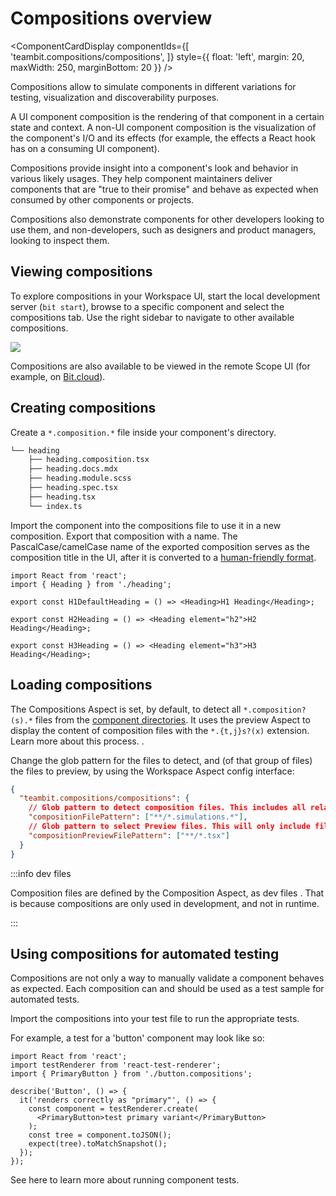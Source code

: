 
# Compositions overview

<ComponentCardDisplay componentIds={[
  'teambit.compositions/compositions',
]} style={{ float: 'left', margin: 20, maxWidth: 250, marginBottom: 20 }} />

Compositions allow to simulate components in different variations for testing, visualization and discoverability purposes.

A UI component composition is the rendering of that component in a certain state and context. A non-UI component composition is the visualization of the component's I/O and its effects (for example, the effects a React hook has on a consuming UI component).

Compositions provide insight into a component's look and behavior in various likely usages.
They help component maintainers deliver components that are "true to their promise" and behave as expected when consumed by other components or projects.

Compositions also demonstrate components for other developers looking to use them, and non-developers, such as designers and product managers, looking to inspect them.

## Viewing compositions

To explore compositions in your Workspace UI, start the local development server (`bit start`), browse to a specific component and select the compositions tab.
Use the right sidebar to navigate to other available compositions.

<Image src={screenshotImg} />

Compositions are also available to be viewed in the remote Scope UI (for example, on [Bit.cloud](https://bit.cloud)).

## Creating compositions

Create a `*.composition.*` file inside your component's directory.

```bash {2}
└── heading
    ├── heading.composition.tsx
    ├── heading.docs.mdx
    ├── heading.module.scss
    ├── heading.spec.tsx
    ├── heading.tsx
    └── index.ts
```

Import the component into the compositions file to use it in a new composition.
Export that composition with a name. The PascalCase/camelCase name of the exported composition serves as the composition title in the UI, after it is converted to a [human-friendly format](https://www.npmjs.com/package/humanize-string).

```tsx title="Example: heading.composition.tsx"
import React from 'react';
import { Heading } from './heading';

export const H1DefaultHeading = () => <Heading>H1 Heading</Heading>;

export const H2Heading = () => <Heading element="h2">H2 Heading</Heading>;

export const H3Heading = () => <Heading element="h3">H3 Heading</Heading>;
```

## Loading compositions

The Compositions Aspect is set, by default, to detect all `*.composition?(s).*` files from the [component directories](/workspace/component-directory). It uses the preview Aspect to display the content of composition files with the `*.{t,j}s?(x)` extension. Learn more about this process. <!-- TODO -->.

Change the glob pattern for the files to detect, and (of that group of files) the files to preview, by using the Workspace Aspect config interface:

```json title="Example: workspace.jsonc"
{
  "teambit.compositions/compositions": {
    // Glob pattern to detect composition files. This includes all related files, like styles and JSONs.
    "compositionFilePattern": ["**/*.simulations.*"],
    // Glob pattern to select Preview files. This will only include files matched by compositionFilePattern.
    "compositionPreviewFilePattern": ["**/*.tsx"]
  }
}
```

<!-- TODO: above config does not work -->

:::info dev files

Composition files are defined by the Composition Aspect, as dev files <!-- TODO -->. That is because compositions are only used in development, and not in runtime.

:::

## Using compositions for automated testing

Compositions are not only a way to manually validate a component behaves as expected. Each composition can and should be used as a test sample for automated tests.

Import the compositions into your test file to run the appropriate tests.

For example, a test for a 'button' component may look like so:

```tsx {3} title="button.spec.tsx"
import React from 'react';
import testRenderer from 'react-test-renderer';
import { PrimaryButton } from './button.compositions';

describe('Button', () => {
  it('renders correctly as "primary"', () => {
    const component = testRenderer.create(
      <PrimaryButton>test primary variant</PrimaryButton>
    );
    const tree = component.toJSON();
    expect(tree).toMatchSnapshot();
  });
});
```

See here to learn more about running component tests.
